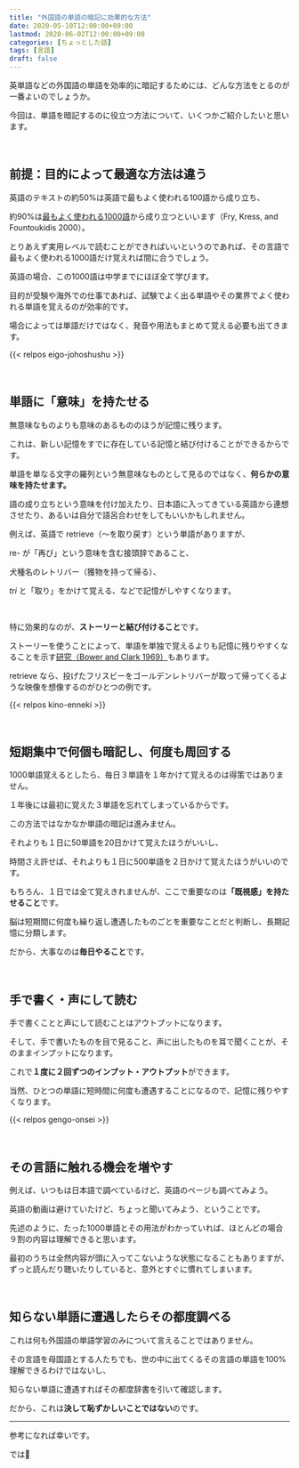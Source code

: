 ```yaml
---
title: "外国語の単語の暗記に効果的な方法"
date: 2020-05-10T12:00:00+09:00
lastmod: 2020-06-02T12:00:00+09:00
categories: [ちょっとした話]
tags: [言語]
draft: false
---
```


英単語などの外国語の単語を効率的に暗記するためには、どんな方法をとるのが一番よいのでしょうか。

今回は、単語を暗記するのに役立つ方法について、いくつかご紹介したいと思います。

<!--more-->

<br/>

## 前提：目的によって最適な方法は違う

英語のテキストの約50%は英語で最もよく使われる100語から成り立ち、

約90%は[最もよく使われる1000語](https://www.k12reader.com/subject/vocabulary/fry-words/)から成り立つといいます（Fry, Kress, and Fountoukidis 2000）。

とりあえず実用レベルで読むことができればいいというのであれば、その言語で最もよく使われる1000語だけ覚えれば間に合うでしょう。

英語の場合、この1000語は中学までにほぼ全て学びます。

目的が受験や海外での仕事であれば、試験でよく出る単語やその業界でよく使われる単語を覚えるのが効率的です。

場合によっては単語だけではなく、発音や用法もまとめて覚える必要も出てきます。

{{< relpos eigo-johoshushu >}}

<br/>

## 単語に「意味」を持たせる

無意味なものよりも意味のあるもののほうが記憶に残ります。

これは、新しい記憶をすでに存在している記憶と結び付けることができるからです。

単語を単なる文字の羅列という無意味なものとして見るのではなく、**何らかの意味を持たせます。**

語の成り立ちという意味を付け加えたり、日本語に入ってきている英語から連想させたり、あるいは自分で語呂合わせをしてもいいかもしれません。

例えば、英語で retrieve（～を取り戻す）という単語がありますが、

re- が「再び」という意味を含む接頭辞であること、

犬種名のレトリバー（獲物を持って帰る）、

*tri* と「取り」をかけて覚える、などで記憶がしやすくなります。

<br/>

特に効果的なのが、**ストーリーと結び付けること**です。

ストーリーを使うことによって、単語を単独で覚えるよりも記憶に残りやすくなることを示す[研究（Bower and Clark 1969）](http://stanford.edu/~gbower/1969/Narrative_stories.pdf)もあります。

retrieve なら、投げたフリスビーをゴールデンレトリバーが取って帰ってくるような映像を想像するのがひとつの例です。

{{< relpos kino-enneki >}}

<br/>

## 短期集中で何個も暗記し、何度も周回する

1000単語覚えるとしたら、毎日３単語を１年かけて覚えるのは得策ではありません。

１年後には最初に覚えた３単語を忘れてしまっているからです。

この方法ではなかなか単語の暗記は進みません。

それよりも１日に50単語を20日かけて覚えたほうがいいし、

時間さえ許せば、それよりも１日に500単語を２日かけて覚えたほうがいいのです。

もちろん、１日では全て覚えきれませんが、ここで重要なのは<strong>「既視感」を持たせること</strong>です。

脳は短期間に何度も繰り返し遭遇したものごとを重要なことだと判断し、長期記憶に分類します。

だから、大事なのは**毎日やること**です。

<br/>

## 手で書く・声にして読む

手で書くことと声にして読むことはアウトプットになります。

そして、手で書いたものを目で見ること、声に出したものを耳で聞くことが、そのままインプットになります。

これで**１度に２回ずつのインプット・アウトプット**ができます。

当然、ひとつの単語に短時間に何度も遭遇することになるので、記憶に残りやすくなります。

{{< relpos gengo-onsei >}}

<br/>

## その言語に触れる機会を増やす

例えば、いつもは日本語で調べているけど、英語のページも調べてみよう。

英語の動画は避けていたけど、ちょっと聞いてみよう、ということです。

先述のように、たった1000単語とその用法がわかっていれば、ほとんどの場合９割の内容は理解できると思います。

最初のうちは全然内容が頭に入ってこないような状態になることもありますが、ずっと読んだり聴いたりしていると、意外とすぐに慣れてしまいます。

<br/>

## 知らない単語に遭遇したらその都度調べる

これは何も外国語の単語学習のみについて言えることではありません。

その言語を母国語とする人たちでも、世の中に出てくるその言語の単語を100%理解できるわけではないし、

知らない単語に遭遇すればその都度辞書を引いて確認します。

だから、これは**決して恥ずかしいことではない**のです。

---

参考になれば幸いです。

では👋

